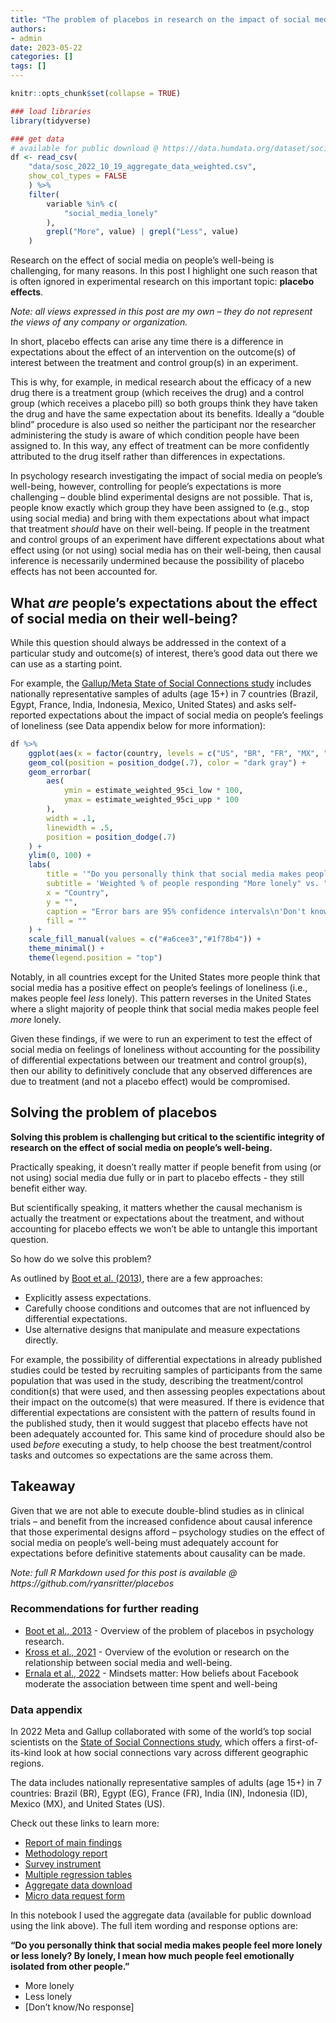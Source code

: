 ```yaml
---
title: "The problem of placebos in research on the impact of social media on people's well-being"
authors: 
- admin
date: 2023-05-22
categories: []
tags: []
---
```


```r
knitr::opts_chunk$set(collapse = TRUE)

### load libraries
library(tidyverse)

### get data
# available for public download @ https://data.humdata.org/dataset/social-connections-survey
df <- read_csv(
    "data/sosc_2022_10_19_aggregate_data_weighted.csv",
    show_col_types = FALSE
    ) %>%
    filter(
        variable %in% c(
            "social_media_lonely"
        ),
        grepl("More", value) | grepl("Less", value)
    )
```

Research on the effect of social media on people's well-being is challenging, for many reasons. In this post I highlight one such reason that is often ignored in experimental research on this important topic: **placebo effects**. 

*Note: all views expressed in this post are my own -- they do not represent the views of any company or organization.* 

In short, placebo effects can arise any time there is a difference in expectations about the effect of an intervention on the outcome(s) of interest between the treatment and control group(s) in an experiment. 

This is why, for example, in medical research about the efficacy of a new drug there is a treatment group (which receives the drug) and a control group (which receives a placebo pill) so both groups think they have taken the drug and have the same expectation about its benefits. Ideally a "double blind" procedure is also used so neither the participant nor the researcher administering the study is aware of which condition people have been assigned to. In this way, any effect of treatment can be more confidently attributed to the drug itself rather than differences in expectations.

In psychology research investigating the impact of social media on people's well-being, however, controlling for people's expectations is more challenging -- double blind experimental designs are not possible. That is, people know exactly which group they have been assigned to (e.g., stop using social media) and bring with them expectations about what impact that treatment *should* have on their well-being. If people in the treatment and control groups of an experiment have different expectations about what effect using (or not using) social media has on their well-being, then causal inference is necessarily undermined because the possibility of placebo effects has not been accounted for.

## What *are* people's expectations about the effect of social media on their well-being?

While this question should always be addressed in the context of a particular study and outcome(s) of interest, there's good data out there we can use as a starting point. 

For example, the [Gallup/Meta State of Social Connections study](https://dataforgood.facebook.com/dfg/docs/2022-state-of-social-connections-study) includes nationally representative samples of adults (age 15+) in 7 countries (Brazil, Egypt, France, India, Indonesia, Mexico, United States) and asks self-reported expectations about the impact of social media on people's feelings of loneliness (see Data appendix below for more information):

```r
df %>% 
    ggplot(aes(x = factor(country, levels = c("US", "BR", "FR", "MX", "IN", "EG", "ID")), y = estimate_weighted * 100, fill = value)) +
    geom_col(position = position_dodge(.7), color = "dark gray") +
    geom_errorbar(
        aes(
            ymin = estimate_weighted_95ci_low * 100,
            ymax = estimate_weighted_95ci_upp * 100
        ),
        width = .1,
        linewidth = .5,
        position = position_dodge(.7)
    ) +
    ylim(0, 100) +
    labs(
        title = '"Do you personally think that social media makes people feel more lonely\nor less lonely? By lonely, I mean how much people feel emotionally isolated\nfrom other people."',
        subtitle = 'Weighted % of people responding "More lonely" vs. "Less lonely',
        x = "Country",
        y = "",
        caption = "Error bars are 95% confidence intervals\n'Don't know'/'No response' options are not displayed\nData source: Aggregate data from Gallup/Meta State of Social Connections study",
        fill = ""
    ) +
    scale_fill_manual(values = c("#a6cee3","#1f78b4")) +
    theme_minimal() +
    theme(legend.position = "top")
```

Notably, in all countries except for the United States more people think that social media has a positive effect on people's feelings of loneliness (i.e., makes people feel *less* lonely). This pattern reverses in the United States where a slight majority of people think that social media makes people feel *more* lonely.

Given these findings, if we were to run an experiment to test the effect of social media on feelings of loneliness without accounting for the possibility of differential expectations between our treatment and control group(s), then our ability to definitively conclude that any observed differences are due to treatment (and not a placebo effect) would be compromised.

## Solving the problem of placebos

**Solving this problem is challenging but critical to the scientific integrity of research on the effect of social media on people's well-being.** 

Practically speaking, it doesn't really matter if people benefit from using (or not using) social media due fully or in part to placebo effects - they still benefit either way. 

But scientifically speaking, it matters whether the causal mechanism is actually the treatment or expectations about the treatment, and without accounting for placebo effects we won't be able to untangle this important question.

So how do we solve this problem?

As outlined by [Boot et al. (2013)](https://journals.sagepub.com/doi/10.1177/1745691613491271?icid=int.sj-full-text.citing-articles.60), there are a few approaches:

* Explicitly assess expectations.  
* Carefully choose conditions and outcomes that are not influenced by differential expectations.
* Use alternative designs that manipulate and measure expectations directly.

For example, the possibility of differential expectations in already published studies could be tested by recruiting samples of participants from the same population that was used in the study, describing the treatment/control condition(s) that were used, and then assessing peoples expectations about their impact on the outcome(s) that were measured. If there is evidence that differential expectations are consistent with the pattern of results found in the published study, then it would suggest that placebo effects have not been adequately accounted for. This same kind of procedure should also be used *before* executing a study, to help choose the best treatment/control tasks and outcomes so expectations are the same across them.

## Takeaway

Given that we are not able to execute double-blind studies as in clinical trials -- and benefit from the increased confidence about causal inference that those experimental designs afford -- psychology studies on the effect of social media on people's well-being must adequately account for expectations before definitive statements about causality can be made.

*Note: full R Markdown used for this post is available @ https://github.com/ryansritter/placebos*

### Recommendations for further reading

* [Boot et al., 2013](https://journals.sagepub.com/doi/10.1177/1745691613491271?icid=int.sj-full-text.citing-articles.60) - Overview of the problem of placebos in psychology research.
* [Kross et al., 2021](https://www.cell.com/trends/cognitive-sciences/fulltext/S1364-6613(20)30251-5) - Overview of the evolution or research on the relationship between social media and well-being.  
* [Ernala et al., 2022](https://dl.acm.org/doi/10.1145/3491102.3517569) - Mindsets matter: How beliefs about Facebook moderate the association between time spent and well-being 

### Data appendix

In 2022 Meta and Gallup collaborated with some of the world’s top social scientists on the [State of Social Connections study](https://dataforgood.facebook.com/dfg/docs/2022-state-of-social-connections-study), which offers a first-of-its-kind look at how social connections vary across different geographic regions. 

The data includes nationally representative samples of adults (age 15+) in 7 countries: Brazil (BR), Egypt (EG), France (FR), India (IN), Indonesia (ID), Mexico (MX), and United States (US).

Check out these links to learn more:

* [Report of main findings](https://dataforgood.facebook.com/dfg/resources/state-of-social-connections-report)
* [Methodology report](https://dataforgood.facebook.com/dfg/resources/state-of-social-connections-methodology-report)
* [Survey instrument](https://dataforgood.facebook.com/dfg/resources/social-connections-survey-instrument)
* [Multiple regression tables](https://dataforgood.facebook.com/dfg/resources/state-of-social-connections-multiple-regression-tables)
* [Aggregate data download](https://data.humdata.org/dataset/social-connections-survey)
* [Micro data request form](https://dataforgood.facebook.com/dfg/tools/social-connections-survey#accessdata)

In this notebook I used the aggregate data (available for public download using the link above). The full item wording and response options are:

**"Do you personally think that social media makes people feel more lonely or less lonely? By lonely, I mean how much people feel emotionally isolated from other people."**  

* More lonely  
* Less lonely  
* [Don't know/No response]

